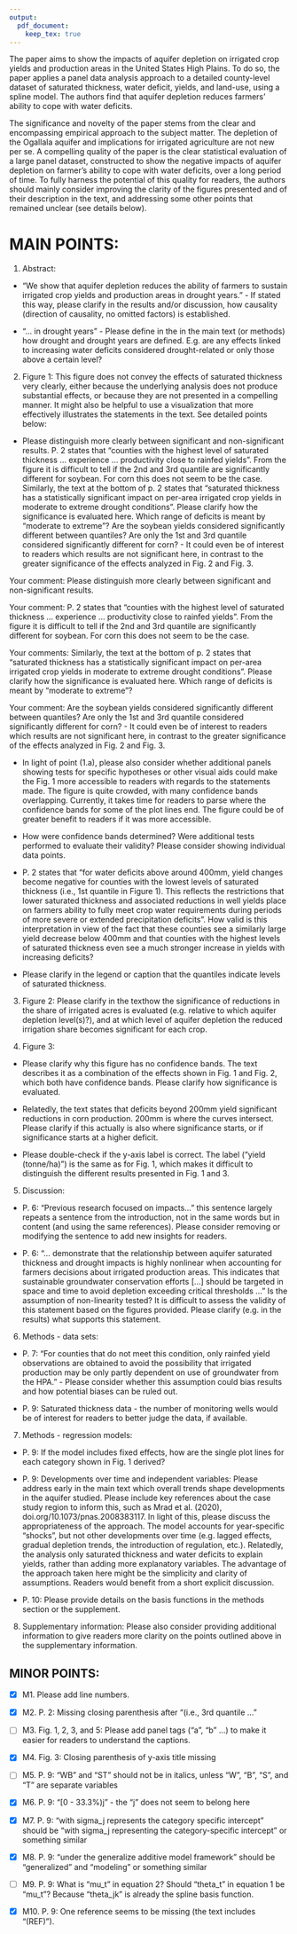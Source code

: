 ```yaml
---
output:
  pdf_document:
    keep_tex: true
---
```

The paper aims to show the impacts of aquifer depletion on irrigated crop yields and production areas in the United States High Plains. To do so, the paper applies a panel data analysis approach to a detailed county-level dataset of saturated thickness, water deficit, yields, and land-use, using a spline model. The authors find that aquifer depletion reduces farmers' ability to cope with water deficits.

The significance and novelty of the paper stems from the clear and encompassing empirical approach to the subject matter. The depletion of the Ogallala aquifer and implications for irrigated agriculture are not new per se. A compelling quality of the paper is the clear statistical evaluation of a large panel dataset, constructed to show the negative impacts of aquifer depletion on farmer's ability to cope with water deficits, over a long period of time. To fully harness the potential of this quality for readers, the authors should mainly consider improving the clarity of the figures presented and of their description in the text, and addressing some other points that remained unclear (see details below).

\textcolor{blue}{We really appreciate your comments. Addressing them has made our paper significantly stronger. Please find our replies to your comments written in blue.}

# MAIN POINTS:

1. Abstract: 

+ "We show that aquifer depletion reduces the ability of farmers to sustain irrigated crop yields and production areas in drought years." - If stated this way, please clarify in the results and/or discussion, how causality (direction of causality, no omitted factors) is established.

\textcolor{blue}{}

+ "... in drought years" - Please define in the in the main text (or methods) how drought and drought years are defined. E.g. are any effects linked to increasing water deficits considered drought-related or only those above a certain level?

\textcolor{blue}{In this paper, drought is rather loosely defined. Also, it is not a dihcotomous definition of whether it is a drought or not. The water deficit variable is used as a measure of drought and it has a continous scale. For example, water deficit of 1000 mm would be considered a "severe" drought as corn and soybean yields are estimated to be almost zero under rainfed production. Water deficit of -200 mm would be considered no drought because irrigated and rainfed yields are almost the same. We do not see the need to clearly define what drought is as it does not seem to improve our dicussions.}

2. Figure 1: This figure does not convey the effects of saturated thickness very clearly, either because the underlying analysis does not produce substantial effects, or because they are not presented in a compelling manner. It might also be helpful to use a visualization that more effectively illustrates the statements in the text. See detailed points below:

\textcolor{blue}{We appreciate this comment. In response, we added another figure: Figure 2 in the current manuscript, which shows the difference in yield betwee the 2nd and 3rd quantiles relative to the 1st quantile to illustrate the difference in yield across different awuifer thickness levels. Please see our detailed reponses to your comments below.}

+ Please distinguish more clearly between significant and non-significant results. P. 2 states that "counties with the highest level of saturated thickness ... experience ... productivity close to rainfed yields". From the figure it is difficult to tell if the 2nd and 3rd quantile are significantly different for soybean. For corn this does not seem to be the case. Similarly, the text at the bottom of p. 2 states that "saturated thickness has a statistically significant impact on per-area irrigated crop yields in moderate to extreme drought conditions". Please clarify how the significance is evaluated here. Which range of deficits is meant by "moderate to extreme"? Are the soybean yields considered significantly different between quantiles? Are only the 1st and 3rd quantile considered significantly different for corn? - It could even be of interest to readers which results are not significant here, in contrast to the greater significance of the effects analyzed in Fig. 2 and Fig. 3.

\textcolor{blue}{We break the above comments into manageable pieces and answer them individually.}

Your comment: Please distinguish more clearly between significant and non-significant results.

\textcolor{blue}{
We now have Figure 2, which compares the yield of the second and third aquifer thickness quantiles against the 1st quantile with 95$\%$ confidence interval. So, for a given level of water deficit, it shows whether the difference in yield betwee the 3rd (or 2nd) and 1st quantiles is statistically significantly different from 0 at the 5$\%$ level.
}

Your comment: P. 2 states that "counties with the highest level of saturated thickness ... experience ... productivity close to rainfed yields". From the figure it is difficult to tell if the 2nd and 3rd quantile are significantly different for soybean. For corn this does not seem to be the case.

\textcolor{blue}{
You are right that there is not much difference between the second and third quantiles. Our intention was not to distinguish the 2nd and 3rd, but rather pointing out the fact that higher aquifer thickness counties (2nd and 3rd) have lower yields than the lowest aquifer thickness (1st quantile), and their yield are comparable to that of dryland production. Therefore, we also added 2nd quantile to our statement. We modify the sentence to make this point clearer.
}

Your comments: Similarly, the text at the bottom of p. 2 states that "saturated thickness has a statistically significant impact on per-area irrigated crop yields in moderate to extreme drought conditions". Please clarify how the significance is evaluated here. Which range of deficits is meant by "moderate to extreme"?

\textcolor{blue}{
We have stopped using vague words like "moderate to extreme", but be more precise. We now say that "in years with water deficit higher than about 800 mm." We also explicitly add "statistically" when we are talking about statistical significance instead of economic or agronomic significance. Previously, we used "significantly" too loosely.
}

Your comment: Are the soybean yields considered significantly different between quantiles? Are only the 1st and 3rd quantile considered significantly different for corn? - It could even be of interest to readers which results are not significant here, in contrast to the greater significance of the effects analyzed in Fig. 2 and Fig. 3.

\textcolor{blue}{After including Figure 2, we believe these points have become clear. We also added a short statement about the insignificance of the impact of saturated thickness for soybean.}

+ In light of point (1.a), please also consider whether additional panels showing tests for specific hypotheses or other visual aids could make the Fig. 1 more accessible to readers with regards to the statements made. The figure is quite crowded, with many confidence bands overlapping. Currently, it takes time for readers to parse where the confidence bands for some of the plot lines end. The figure could be of greater benefit to readers if it was more accessible.

\textcolor{blue}{Thank you for the suggestion. As we have discussed above, we added Figure 2, which compares the 2nd and 3rd quantiles to the 1st quantile. We believe this change has made it significantly easier for the readers to understand the impact of saturated thickness, not just the impact of water deficit. For Figure 1, it is important to have all the four curves in the same panel as that would allow the readers to compare them easily. However, with confidence intervals, the figure was too crowded. Therefore, we took out the confidence intervals around the curves. We then put estiamted curves with confidence intervals individually in separate panels as Figure A1 for corn and A2 for soybean in Appendix A.}

+ How were confidence bands determined? Were additional tests performed to evaluate their validity? Please consider showing individual data points.

\textcolor{blue}{They are derived from the standard error of the coefficients in the model represented by equation 1, which is the standard in constructing the confidence interval. There is no other way of estimating confidence interval of the estimated curves that come purely from statistically estimated model. Also, there is no way of validating such confidence intervals. The role of confidence interval here is to quantify the uncertainty of the point estimates and nothing more.}

+ P. 2 states that "for water deficits above around 400mm, yield changes become negative for counties with the lowest levels of saturated thickness (i.e., 1st quantile in Figure 1). This reflects the restrictions that lower saturated thickness and associated reductions in well yields place on farmers ability to fully meet crop water requirements during periods of more severe or extended precipitation deficits". How valid is this interpretation in view of the fact that these counties see a similarly large yield decrease below 400mm and that counties with the highest levels of saturated thickness even see a much stronger increase in yields with increasing deficits?

\textcolor{blue}{We believe, our interpretation is valid. When you mention "similarly large yield decrease," you are talking about "declines" in reponse to the opposite directions of water deficit. Yield increases as water defitic increases at first, and then starts to decline. This can be due to "increased evapotranspiration and associated biomass accumulation, reductions of heat-related stressors" as mentioned in our manuscript. This holds for all the three aquifer thickness categories. However, if aquifer thickness is low and as a consequence well yield is low, farmers cannot cathch up with high water demand, leading to declining yield caused by highr water deficit. The figure shows that lower aquifer thickness quantile starts to experinence a decline in yield at lower water deficits than the second and third.} 

+ Please clarify in the legend or caption that the quantiles indicate levels of saturated thickness.

\textcolor{blue}{Thank you for this comment. We made changes to all the relevant figures according to this suggestion.}

3. Figure 2: Please clarify in the texthow the significance of reductions in the share of irrigated acres is evaluated (e.g. relative to which aquifer depletion level(s)?), and at which level of aquifer depletion the reduced irrigation share becomes significant for each crop.

\textcolor{blue}{}

4. Figure 3:

+ Please clarify why this figure has no confidence bands. The text describes it as a combination of the effects shown in Fig. 1 and Fig. 2, which both have confidence bands. Please clarify how significance is evaluated.

\textcolor{blue}{
We should have had confidence intervals for this figure as well. However, in reponse to your earlier comments, we have decided to not present confidence intervals for this figure just like we did for Figure 1 because the figure would look too busy. Instead, we now have Figure 5, which is similar to Figure 2. It compares average (irrigated and rainfed combined) yield for counties with aquifer thickness of 59.1 and 106.1m against those with 12.2m. 
}

+ Relatedly, the text states that deficits beyond 200mm yield significant reductions in corn production. 200mm is where the curves intersect. Please clarify if this actually is also where significance starts, or if significance starts at a higher deficit.

\textcolor{blue}{We believe Figure 5 clarifies this point.}

+ Please double-check if the y-axis label is correct. The label ("yield (tonne/ha)") is the same as for Fig. 1, which makes it difficult to distinguish the different results presented in Fig. 1 and 3.

\textcolor{blue}{Yield (tonne/ha) is correct. Figures 4 (previously 3) and 5 both report yield. Figures 1 and 2 report "irrigated" yields and Figures 4 and 5 report "average" yields. That is very clear from the title of the figures and the sections where they are presented.}

5. Discussion: 

+ P. 6: "Previous research focused on impacts..." this sentence largely repeats a sentence from the introduction, not in the same words but in content (and using the same references). Please consider removing or modifying the sentence to add new insights for readers.

\textcolor{red}{Tim, they look different enough to me. And who cares if we repated the same thing as long as it is important to emphasize.}

+ P. 6: "... demonstrate that the relationship between aquifer saturated thickness and drought impacts is highly nonlinear when accounting for farmers decisions about irrigated production areas. This indicates that sustainable groundwater conservation efforts [...] should be targeted in space and time to avoid depletion exceeding critical thresholds ..." Is the assumption of non-linearity tested? It is difficult to assess the validity of this statement based on the figures provided. Please clarify (e.g. in the results) what supports this statement.

\textcolor{blue}{We now have statements that clarify this point at the end of the subsection of average yield. We do not believe that we need a formal statistical test of non-linearity here.} 

6. Methods - data sets: 

+ P. 7: "For counties that do not meet this condition, only rainfed yield observations are obtained to avoid the possibility that irrigated production may be only partly dependent on use of groundwater from the HPA." - Please consider whether this assumption could bias results and how potential biases can be ruled out.

\textcolor{blue}{
This will not bias our main part of the regression analysis in any way. Dryland yields are part of the modeling just to illustrate how powerful irrigation is. As you know, this is not our main results. The identification of yield reposne to water deficit for the three awuifer thickness catoegories is coming solely drom the irrigated production data.
}

+ P. 9: Saturated thickness data - the number of monitoring wells would be of interest for readers to better judge the data, if available.

\textcolor{blue}{}

7. Methods - regression models:

+ P. 9: If the model includes fixed effects, how are the single plot lines for each category shown in Fig. 1 derived? 

\textcolor{blue}{
That is because a single county-year was selected in predicting yields. We could pick any county-year without changing any of the conclusions we are drawing. This is because fixed effects are merely a shifter. The relative difference in yield across all the categories is the same no matter what county-year we pick. The curvature will of course be the same as well. So, presenting lines for all the counties unnecessarily crowd the figure without producing any more insights than a single estimated curve for a particular county.
}

+ P. 9: Developments over time and independent variables: Please address early in the main text which overall trends shape developments in the aquifer studied. Please include key references about the case study region to inform this, such as Mrad et al. (2020), doi.org/10.1073/pnas.2008383117. In light of this, please discuss the appropriateness of the approach. The model accounts for year-specific "shocks", but not other developments over time (e.g. lagged effects, gradual depletion trends, the introduction of regulation, etc.). Relatedly, the analysis only saturated thickness and water deficits to explain yields, rather than adding more explanatory variables. The advantage of the approach taken here might be the simplicity and clarity of assumptions. Readers would benefit from a short explicit discussion.

\textcolor{red}{Tim, I don't know what he wants from the first sentence. I don't really care what he is talking about and I think it is irrelevant. But, if you can somehow address this with some citations including the one he suggested, that would be great. He is probably one of the authors of that paper (he is not an economist, his understanding of the methods and results is not of the one who were trained as an economist.).}

\textcolor{red}{Tim, can you address this? "Relatedly, the analysis only saturated thickness and water deficits to explain yields, rather than adding more explanatory variables. The advantage of the approach taken here might be the simplicity and clarity of assumptions. Readers would benefit from a short explicit discussion.". I believe you already had sound arguments when we zoomed last time.}

+ P. 10: Please provide details on the basis functions in the methods section or the supplement. 

\textcolor{blue}{We added appendix B in response.}

8. Supplementary information: Please also consider providing additional information to give readers more clarity on the points outlined above in the supplementary information.

\textcolor{blue}{Thank you for this suggestion. We added Appendix, which we belive made our paper much stronger.}

## MINOR POINTS:

\textcolor{blue}{Thank you for noticing there errors. All of them are fixed in the latest manuscript.}

+ [x] M1. Please add line numbers.

+ [x] M2. P. 2: Missing closing parenthesis after "(i.e., 3rd quantile ..."

+ [ ] M3. Fig. 1, 2, 3, and 5: Please add panel tags ("a", "b" ...) to make it easier for readers to understand the captions.

+ [x] M4. Fig. 3: Closing parenthesis of y-axis title missing

+ [ ] M5. P. 9: "WB" and "ST" should not be in italics, unless "W", "B", "S", and "T" are separate variables

+ [x] M6. P. 9: "[0 - 33.3$\%$)j" - the "j" does not seem to belong here

+ [x] M7. P. 9: "with sigma_j represents the category specific intercept" should be "with sigma_j representing the category-specific intercept" or something similar

+ [x] M8. P. 9: "under the generalize additive model framework" should be "generalized" and "modeling" or something similar

+ [ ] M9. P. 9: What is "mu_t" in equation 2? Should "theta_t" in equation 1 be "mu_t"? Because "theta_jk" is already the spline basis function.

+ [x] M10. P. 9: One reference seems to be missing (the text includes "(REF)").
